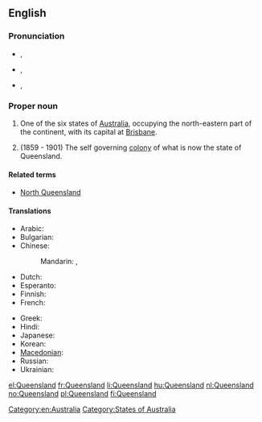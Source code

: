 ==English==
{{wikipedia}}

===Pronunciation===
* {{a|AusE}} {{IPA|/ˈkwɪːnzˌlæːnd/}}, {{X-SAMPA|/"kwI:nz%l{nd/}}
* {{a|UK}} {{IPA|/ˈkwiːnz.lænd/}}, {{X-SAMPA|/"kwi:nz.l{nd/}}
* {{a|US}} {{IPA|/ˈkwiːnzlənd/}}, {{X-SAMPA|/"kwi:nzl@nd/}}

===Proper noun===
{{en-proper noun}}

# One of the six states of [[Australia]], occupying the north-eastern part of the continent, with its capital at [[Brisbane]].
# {{historical}} (1859 - 1901) The self governing [[colony]] of what is now the state of Queensland.

====Related terms====
* [[North Queensland]]

====Translations====
{{trans-top|Australian state}}
* Arabic: {{t|ar|كوينزلاند|m|tr=kwinzland}}
* Bulgarian: {{t-|bg|Куиинсланд}}
* Chinese:
*: Mandarin: {{t|cmn|昆士蘭|sc=Hani}}, {{t|cmn|昆士兰|tr=Kūnshìlán|sc=Hani}}
* Dutch: {{t+|nl|Queensland}}
* Esperanto: {{t|eo|Kvinslando}}
* Finnish: {{t|fi|Queensland}}
* French: {{t-|fr|Queensland|m}}
{{trans-mid}}
* Greek: {{t|el|Κουΐνσλαντ|tr=Kouḯnslant}}
* Hindi: {{t|hi|क्वींसलैंड|tr=kvīnslaiṇḍ|xs=Hindi}}
* Japanese: {{t|ja|クイーンズラン|tr=Kuīnzurando}}
* Korean: {{t|ko|퀸즐랜드|tr=Kwinjeullaendeu}}
* [[Macedonian]]: {{t-|mk|Квинсленд|m|tr=Kvínslend}}
* Russian: {{t-|ru|Квинсленд|m|tr=Kvínslend}}
* Ukrainian: {{t|uk|Квінсленд|m|tr=Kvínslend|xs=Ukrainian}}
{{trans-bottom}}

[[Category:en:Australia]]
[[Category:States of Australia]]

[[el:Queensland]]
[[fr:Queensland]]
[[li:Queensland]]
[[hu:Queensland]]
[[nl:Queensland]]
[[no:Queensland]]
[[pl:Queensland]]
[[fi:Queensland]]